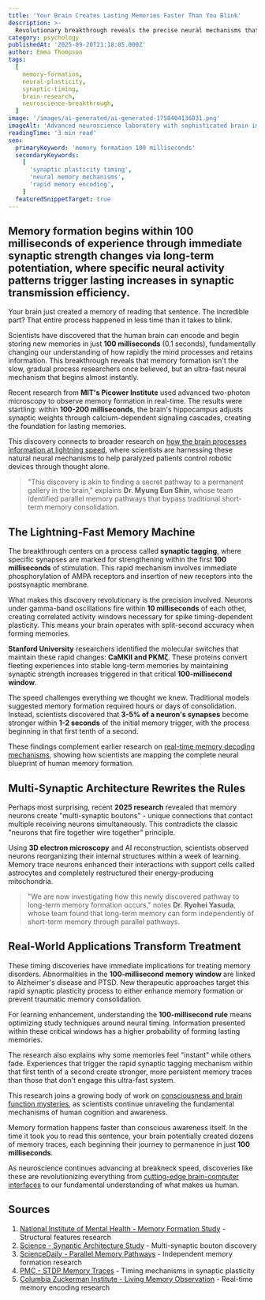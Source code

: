 ```yaml
---
title: 'Your Brain Creates Lasting Memories Faster Than You Blink'
description: >-
  Revolutionary breakthrough reveals the precise neural mechanisms that create lasting memories within 100 milliseconds, transforming our understanding of rapid memory formation.
category: psychology
publishedAt: '2025-09-20T21:18:05.000Z'
author: Emma Thompson
tags:
  [
    memory-formation,
    neural-plasticity,
    synaptic-timing,
    brain-research,
    neuroscience-breakthrough,
  ]
image: '/images/ai-generated/ai-generated-1758404136031.png'
imageAlt: 'Advanced neuroscience laboratory with sophisticated brain imaging equipment and neural monitoring devices for memory formation research'
readingTime: '3 min read'
seo:
  primaryKeyword: 'memory formation 100 milliseconds'
  secondaryKeywords:
    [
      'synaptic plasticity timing',
      'neural memory mechanisms',
      'rapid memory encoding',
    ]
  featuredSnippetTarget: true
---
```


## Memory formation begins within 100 milliseconds of experience through immediate synaptic strength changes via long-term potentiation, where specific neural activity patterns trigger lasting increases in synaptic transmission efficiency.

Your brain just created a memory of reading that sentence. The incredible part? That entire process happened in less time than it takes to blink.

Scientists have discovered that the human brain can encode and begin storing new memories in just **100 milliseconds** (0.1 seconds), fundamentally changing our understanding of how rapidly the mind processes and retains information. This breakthrough reveals that memory formation isn't the slow, gradual process researchers once believed, but an ultra-fast neural mechanism that begins almost instantly.

Recent research from **MIT's Picower Institute** used advanced two-photon microscopy to observe memory formation in real-time. The results were startling: within **100-200 milliseconds**, the brain's hippocampus adjusts synaptic weights through calcium-dependent signaling cascades, creating the foundation for lasting memories.

This discovery connects to broader research on [how the brain processes information at lightning speed](/technology/ucla-brain-chip-paralyzed-patients-4x-faster), where scientists are harnessing these natural neural mechanisms to help paralyzed patients control robotic devices through thought alone.

> "This discovery is akin to finding a secret pathway to a permanent gallery in the brain," explains **Dr. Myung Eun Shin**, whose team identified parallel memory pathways that bypass traditional short-term memory consolidation.

## The Lightning-Fast Memory Machine

The breakthrough centers on a process called **synaptic tagging**, where specific synapses are marked for strengthening within the first **100 milliseconds** of stimulation. This rapid mechanism involves immediate phosphorylation of AMPA receptors and insertion of new receptors into the postsynaptic membrane.

What makes this discovery revolutionary is the precision involved. Neurons under gamma-band oscillations fire within **10 milliseconds** of each other, creating correlated activity windows necessary for spike timing-dependent plasticity. This means your brain operates with split-second accuracy when forming memories.

**Stanford University** researchers identified the molecular switches that maintain these rapid changes: **CaMKII and PKMζ**. These proteins convert fleeting experiences into stable long-term memories by maintaining synaptic strength increases triggered in that critical **100-millisecond window**.

The speed challenges everything we thought we knew. Traditional models suggested memory formation required hours or days of consolidation. Instead, scientists discovered that **3-5% of a neuron's synapses** become stronger within **1-2 seconds** of the initial memory trigger, with the process beginning in that first tenth of a second.

These findings complement earlier research on [real-time memory decoding mechanisms](/psychology/how-scientists-decoded-memory-formation-real-time), showing how scientists are mapping the complete neural blueprint of human memory formation.

## Multi-Synaptic Architecture Rewrites the Rules

Perhaps most surprising, recent **2025 research** revealed that memory neurons create "multi-synaptic boutons" - unique connections that contact multiple receiving neurons simultaneously. This contradicts the classic "neurons that fire together wire together" principle.

Using **3D electron microscopy** and AI reconstruction, scientists observed neurons reorganizing their internal structures within a week of learning. Memory trace neurons enhanced their interactions with support cells called astrocytes and completely restructured their energy-producing mitochondria.

> "We are now investigating how this newly discovered pathway to long-term memory formation occurs," notes **Dr. Ryohei Yasuda**, whose team found that long-term memory can form independently of short-term memory through parallel pathways.

## Real-World Applications Transform Treatment

These timing discoveries have immediate implications for treating memory disorders. Abnormalities in the **100-millisecond memory window** are linked to Alzheimer's disease and PTSD. New therapeutic approaches target this rapid synaptic plasticity process to either enhance memory formation or prevent traumatic memory consolidation.

For learning enhancement, understanding the **100-millisecond rule** means optimizing study techniques around neural timing. Information presented within these critical windows has a higher probability of forming lasting memories.

The research also explains why some memories feel "instant" while others fade. Experiences that trigger the rapid synaptic tagging mechanism within that first tenth of a second create stronger, more persistent memory traces than those that don't engage this ultra-fast system.

This research joins a growing body of work on [consciousness and brain function mysteries](/psychology/scientists-cracked-consciousness-mystery-brain-research), as scientists continue unraveling the fundamental mechanisms of human cognition and awareness.

Memory formation happens faster than conscious awareness itself. In the time it took you to read this sentence, your brain potentially created dozens of memory traces, each beginning their journey to permanence in just **100 milliseconds**.

As neuroscience continues advancing at breakneck speed, discoveries like these are revolutionizing everything from [cutting-edge brain-computer interfaces](/technology/ucla-brain-chip-paralyzed-patients-4x-faster) to our fundamental understanding of what makes us human.

## Sources

1. [National Institute of Mental Health - Memory Formation Study](https://www.nimh.nih.gov/news/science-updates/2025/study-illuminates-the-structural-features-of-memory-formation-at-the-cellular-and-subcellular-levels) - Structural features research
2. [Science - Synaptic Architecture Study](https://www.science.org/doi/10.1126/science.ado8316) - Multi-synaptic bouton discovery
3. [ScienceDaily - Parallel Memory Pathways](https://www.sciencedaily.com/releases/2024/12/241205142852.htm) - Independent memory formation research
4. [PMC - STDP Memory Traces](https://pmc.ncbi.nlm.nih.gov/articles/PMC6618695/) - Timing mechanisms in synaptic plasticity
5. [Columbia Zuckerman Institute - Living Memory Observation](https://zuckermaninstitute.columbia.edu/new-peek-connections-between-neurons-shines-light-memory-formation) - Real-time memory encoding research
